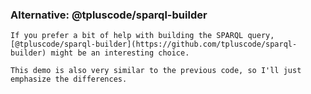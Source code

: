 
<Content id="SPARQLBuilder">
    <h3 className="subtitle">Alternative: @tpluscode/sparql-builder</h3>

    If you prefer a bit of help with building the SPARQL query,
    [@tpluscode/sparql-builder](https://github.com/tpluscode/sparql-builder) might be an interesting choice.

    This demo is also very similar to the previous code, so I'll just emphasize the differences.
</Content>

<CodeSection/>
